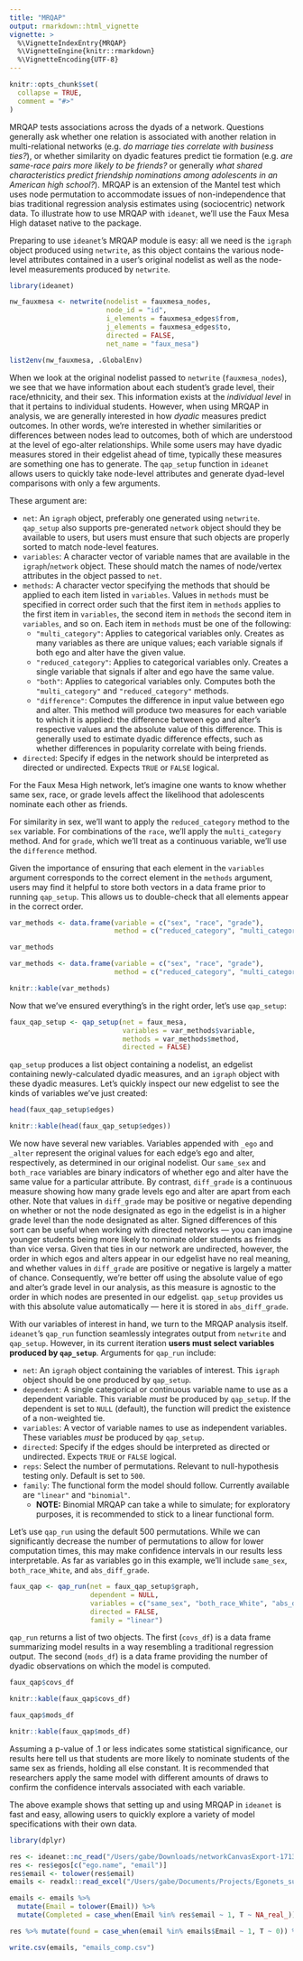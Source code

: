```yaml
---
title: "MRQAP"
output: rmarkdown::html_vignette
vignette: >
  %\VignetteIndexEntry{MRQAP}
  %\VignetteEngine{knitr::rmarkdown}
  %\VignetteEncoding{UTF-8}
---
```


```r
knitr::opts_chunk$set(
  collapse = TRUE,
  comment = "#>"
)
```

MRQAP tests associations across the dyads of a network. Questions generally ask whether one relation is associated with another relation in multi-relational networks (e.g. *do marriage ties correlate with business ties?*), or whether similarity on dyadic features predict tie formation (e.g. *are same-race pairs more likely to be friends?* or generally *what shared characteristics predict friendship nominations among adolescents in an American high school?*). MRQAP is an extension of the Mantel test which uses node permutation to accommodate issues of non-independence that bias traditional regression analysis estimates using (sociocentric) network data. To illustrate how to use MRQAP with `ideanet`, we'll use the Faux Mesa High dataset native to the package.

Preparing to use `ideanet`'s MRQAP module is  easy: all we need is the `igraph` object produced using `netwrite`, as this object contains the various node-level attributes contained in a user's original nodelist as well as the node-level measurements produced by `netwrite`.

```r
library(ideanet)

nw_fauxmesa <- netwrite(nodelist = fauxmesa_nodes,
                        node_id = "id",
                        i_elements = fauxmesa_edges$from,
                        j_elements = fauxmesa_edges$to,
                        directed = FALSE,
                        net_name = "faux_mesa")

list2env(nw_fauxmesa, .GlobalEnv)
```

When we look at the original nodelist passed to `netwrite` (`fauxmesa_nodes`), we see that we have information about each student's grade level, their race/ethnicity, and their sex. This information exists at the *individual level* in that it pertains to individual students. However, when using MRQAP in analysis, we are generally interested in how *dyadic* measures predict outcomes. In other words, we're interested in whether similarities or differences between nodes lead to outcomes, both of which are understood  at the level of ego-alter relationships. While some users may have dyadic measures stored in their edgelist ahead of time, typically these measures are something one has to generate. The `qap_setup` function in `ideanet` allows users to quickly take node-level attributes and generate dyad-level comparisons with only a few arguments. 

These argument are:

* `net`: An `igraph` object, preferably one generated using `netwrite`. `qap_setup` also supports pre-generated `network` object should they be available to users, but users must ensure that such objects are properly sorted to match node-level features.
* `variables`: A character vector of variable names that are available in the `igraph`/`network` object. These should match the names of node/vertex attributes in the object passed to `net`.
* `methods`: A character vector specifying the methods that should be applied to each item listed in `variables`. Values in `methods` must be specified in correct order such that the first item in `methods` applies to the first item in `variables`, the second item in `methods` the second item in `variables`, and so on. Each item in `methods` must be one of the following: 
  * `"multi_category"`: Applies to categorical variables only. Creates as many variables as there are unique values; each variable signals if both ego and alter have the given value.
  * `"reduced_category"`: Applies to categorical variables only. Creates a single variable that signals if alter and ego have the same value.
  * `"both"`: Applies to categorical variables only. Computes both the `"multi_category"` and `"reduced_category"` methods.
  * `"difference"`: Computes the difference in input value between ego and alter. This method will produce two measures for each variable to which it is applied: the difference between ego and alter's respective values and the absolute value of this difference. This is generally used to estimate dyadic difference effects, such as whether differences in popularity correlate with being friends.
* `directed`: Specify if edges in the network should be interpreted as directed or undirected. Expects `TRUE` or `FALSE` logical.

For the Faux Mesa High network, let's imagine one wants to know whether same sex, race, or grade levels affect the likelihood that adolescents nominate each other as friends.

For similarity in sex, we'll want to apply the `reduced_category` method to the `sex` variable. For combinations of the `race`, we'll apply the `multi_category` method. And for `grade`, which we'll treat as a continuous variable, we'll use the `difference` method.

Given the importance of ensuring that each element in the `variables` argument corresponds to the correct element in the `methods` argument, users may find it helpful to store both vectors in a data frame prior to running `qap_setup`. This allows us to double-check that all elements appear in the correct order.

```r
var_methods <- data.frame(variable = c("sex", "race", "grade"),
                          method = c("reduced_category", "multi_category", "difference"))

var_methods
```

```r
var_methods <- data.frame(variable = c("sex", "race", "grade"),
                          method = c("reduced_category", "multi_category", "difference"))

knitr::kable(var_methods)
```

Now that we've ensured everything's in the right order, let's use `qap_setup`:

```r
faux_qap_setup <- qap_setup(net = faux_mesa,
                            variables = var_methods$variable,
                            methods = var_methods$method,
                            directed = FALSE)
```

`qap_setup` produces a list object containing a nodelist, an edgelist containing newly-calculated dyadic measures, and an `igraph` object with these dyadic measures. Let's quickly inspect our new edgelist to see the kinds of variables we've just created:

```r
head(faux_qap_setup$edges)
```
```r
knitr::kable(head(faux_qap_setup$edges))
```

We now have several new variables. Variables appended with `_ego` and `_alter` represent the original values for each edge's ego and alter, respectively, as determined in our original nodelist. Our `same_sex` and `both_race` variables are binary indicators of whether ego and alter have the same value for a particular attribute. By contrast, `diff_grade` is a continuous measure showing how many grade levels ego and alter are apart from each other. Note that values in `diff_grade` may be positive or negative depending on whether or not the node designated as ego in the edgelist is in a higher grade level than the node designated as alter. Signed differences of this sort can be useful when working with directed networks — you can imagine younger students being more likely to nominate older students as friends than vice versa. Given that ties in our network are undirected, however, the order in which egos and alters appear in our edgelist have no real meaning, and whether values in `diff_grade` are positive or negative is largely a matter of chance. Consequently, we're better off using the absolute value of ego and alter's grade level in our analysis, as this measure is agnostic to the order in which nodes are presented in our edgelist. `qap_setup` provides us with this absolute value automatically — here it is stored in `abs_diff_grade`.

With our variables of interest in hand, we turn to the MRQAP analysis itself. `ideanet`'s `qap_run` function seamlessly integrates output from `netwrite` and `qap_setup`. However, in its current iteration **users must select variables produced by `qap_setup`**. Arguments for `qap_run` include:

* `net`: An `igraph` object containing the variables of interest. This `igraph` object should be one produced by `qap_setup`.
* `dependent`: A single categorical or continuous variable name to use as a dependent variable. This variable *must* be produced by `qap_setup`. If the dependent is set to `NULL` (default), the function will predict the existence of a non-weighted tie.
* `variables`: A vector of variable names to use as independent variables. These variables *must* be produced by `qap_setup`.
* `directed`: Specify if the edges should be interpreted as directed or undirected. Expects `TRUE` or `FALSE` logical.
* `reps`: Select the number of permutations. Relevant to null-hypothesis testing only. Default is set to `500`.
* `family`: The functional form the model should follow. Currently available are `"linear"` and `"binomial"`. 
  * **NOTE:** Binomial MRQAP can take a while to simulate; for exploratory purposes, it is recommended to stick to a linear functional form.
  
Let's use `qap_run` using the default 500 permutations. While we can significantly decrease the number of permutations to allow for lower computation times, this may make confidence intervals in our results less interpretable. As far as variables go in this example, we'll include `same_sex`, `both_race_White`, and `abs_diff_grade`. 

```r
faux_qap <- qap_run(net = faux_qap_setup$graph,
                    dependent = NULL,
                    variables = c("same_sex", "both_race_White", "abs_diff_grade"),
                    directed = FALSE,
                    family = "linear")
```

`qap_run` returns a list of two objects. The first (`covs_df`) is a data frame summarizing model results in a way resembling a traditional regression output. The second (`mods_df`) is a data frame providing the number of dyadic observations on which the model is computed. 

```r
faux_qap$covs_df
```

```r
knitr::kable(faux_qap$covs_df)
```

```r
faux_qap$mods_df
```

```r
knitr::kable(faux_qap$mods_df)
```

Assuming a p-value of .1 or less indicates some statistical significance, our results here tell us that students are more likely to nominate students of the same sex as friends, holding all else constant. It is recommended that researchers apply the same model with different amounts of draws to confirm the confidence intervals associated with each variable.

The above example shows that setting up and using MRQAP in `ideanet` is fast and easy, allowing users to quickly explore a variety of model specifications with their own data.

```r
library(dplyr)

res <- ideanet::nc_read("/Users/gabe/Downloads/networkCanvasExport-1713720198105-2 2")
res <- res$egos[c("ego.name", "email")]
res$email <- tolower(res$email)
emails <- readxl::read_excel("/Users/gabe/Documents/Projects/Egonets_survey/advertising/emails.xlsx")

emails <- emails %>% 
  mutate(Email = tolower(Email)) %>% 
  mutate(Completed = case_when(Email %in% res$email ~ 1, T ~ NA_real_))

res %>% mutate(found = case_when(email %in% emails$Email ~ 1, T ~ 0)) %>% filter(found == 0)

write.csv(emails, "emails_comp.csv")
```

